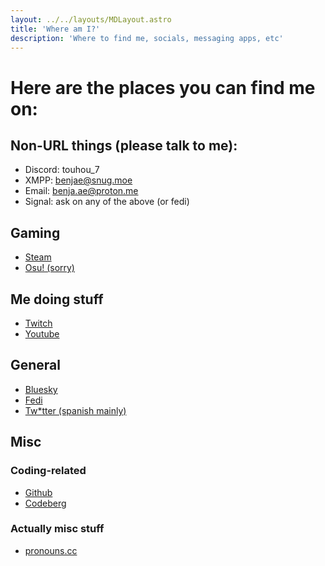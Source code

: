 ```yaml
---
layout: ../../layouts/MDLayout.astro
title: 'Where am I?'
description: 'Where to find me, socials, messaging apps, etc'
---
```


# Here are the places you can find me on:

## Non-URL things (please talk to me):
- Discord: touhou_7
- XMPP: [benjae@snug.moe](xmpp:benjae@snug.moe)
- Email: [benja.ae@proton.me](mailto:benja.ae@proton.me)
- Signal: ask on any of the above (or fedi)

## Gaming
- [Steam](https://steamcommunity.com/id/gentoo-linux/)
- [Osu! (sorry)](https://osu.ppy.sh/users/11749005)

## Me doing stuff
- [Twitch](https://twitch.tv/benjae__)
- [Youtube](https://www.youtube.com/@Benjae_)

## General
- [Bluesky](https://bsky.app/profile/benjae.nekoweb.org)
- [Fedi](https://plasmatrap.com/@benjae)
- [Tw*tter (spanish mainly)](https://x.com/touhou_7)

## Misc
### Coding-related
- [Github](https://github.com/benjiae)
- [Codeberg](https://codeberg.org/benjae)
### Actually misc stuff
- [pronouns.cc](https://pronouns.cc/@benjae)